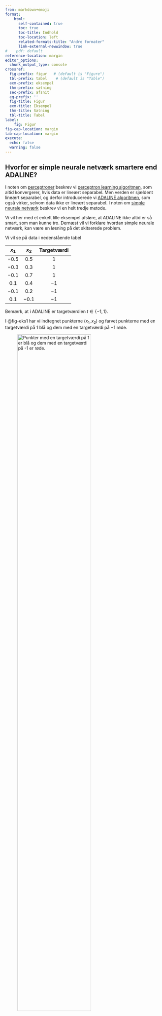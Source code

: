 ```yaml
---
from: markdown+emoji
format:
    html:
      self-contained: true 
      toc: true
      toc-title: Indhold
      toc-location: left
      related-formats-title: "Andre formater"
      link-external-newwindow: true
#    pdf: default
reference-location: margin
editor_options: 
  chunk_output_type: console
crossref:
  fig-prefix: figur   # (default is "Figure")
  tbl-prefix: tabel    # (default is "Table")
  exm-prefix: eksempel
  thm-prefix: sætning
  sec-prefix: afsnit
  eq-prefix: ''
  fig-title: Figur
  exm-title: Eksempel
  thm-title: Sætning
  tbl-title: Tabel
label:
    fig: Figur
fig-cap-location: margin
tab-cap-location: margin
execute:
  echo: false
  warning: false
---
```



## Hvorfor er simple neurale netværk smartere end ADALINE?

I noten om [perceptroner](../perceptron/perceptron.qmd) beskrev vi [perceptron learning algoritmen](../perceptron/perceptron.qmd#sec-perceptron_learning_algortimen), som altid konvergerer, hvis data er lineært separabel. Men verden er sjældent lineært separabel, og derfor introducerede vi [ADALINE algoritmen](../perceptron/perceptron.qmd#sec-ADALINE), som også virker, selvom data ikke er lineært separabel. I noten om [simple neurale netværk](simple_neurale_net.qmd) beskrev vi en helt tredje metode. 

Vi vil her med et enkelt lille eksempel afsløre, at ADALINE ikke altid er så smart, som man kunne tro. Dernæst vil vi forklare hvordan simple neurale netværk, kan være en løsning på det skitserede problem.

Vi vil se på data i nedenstående tabel

| $x_1$ | $x_2$ | Targetværdi|
|:------:|:------:|:------:|
| $-0.5$ | $0.5$ | $1$ |
| $-0.3$ | $0.3$ | $1$ |
| $-0.1$ | $0.7$ | $1$ |
| $0.1$ | $0.4$ | $-1$ |
| $-0.1$ | $0.2$ | $-1$ |
| $0.1$ | $-0.1$ | $-1$ |

Bemærk, at i ADALINE er targetværdien $t \in \{-1,1\}$. 

I @fig-eks1 har vi indtegnet punkterne $(x_1,x_2)$ og farvet punkterne med en targetværdi på $1$ blå og dem med en targetværdi på $-1$ røde.

![Punkter med en targetværdi på $1$ er blå og dem med en targetværdi på $-1$ er røde.](images/fig-eks1.png){width=75% #fig-eks1}

Det er tydeligt, at punkterne er lineært separabel og den indtegnede linje er også den som ADALINE giver[^1]. Du kan selv prøve [ADALINE her](https://apps01.math.aau.dk/adaline/). De estimerede vægte er $w_0=-0.9346, w_1=-2.838$ og $w_2=1.668$.Det vil sige, at den indtegnede linje har ligning

$$
-0.9346-2.838 x_1 + 1.668x_2=0
$$

Det er alt sammen meget fint, men lad os nu prøve at indtegne et nyt rødt punkt:

| $x_1$ | $x_2$ | Targetværdi|
|:------:|:------:|:------:|
| $1$ | $-1$ | $-1$ |

Det nye punkt er indtegnet i @fig-eks2 sammen med de øvrige seks punkter. Det er tydeligt, at data stadig er lineært separabel.

![Et nyt rødt punkt er indtegnet og data er stadig lineært separabel.](images/fig-eks2.png){width=75% #fig-eks2}

Hvis vi prøver at køre ADALINE algoritmen fås linjen, som er indtegnet i @fig-eks2_2. Vi kan allerede se nu, at det er helt skørt. Data er lineært separabel, men alligevel er der et rødt punkt, som bliver klassificeret forkert -- faktisk var den oprindelige linje fra @fig-eks1 bedre. 


![Et nyt rødt punkt er indtegnet og den linje, som ADALINE finder.](images/fig-eks2_2.png){width=75% #fig-eks2_2}

Det er jo ikke ligefrem super overbevisende. Data er lineært separabel og alligevel kan ADALINE ikke finde ud af at finde en ret linje, som kan adskille de røde punkter fra de blå!

Hvis vi skal forstå, hvad der sker, må vi se lidt nærmere på den tabsfunktion, som ADALINE forsøger at mininere. Fra [afsnittet om ADALINE](../perceptron/perceptron.qmd#sec-ADALINE) ved vi, at tabsfunktionen[^2] er

$$
\begin{aligned}
E(w_0, w_1, &\dots, w_n)\\ &= \frac{1}{2} \sum_{m=1}^{M} \left (t_m-
(w_0 + w_1 \cdot x_{m,1} + \cdots + w_n \cdot x_{m,n}) \right)^2
\end{aligned}
$$

hvor det $m$'te træningseksempel er
$$(x_{m,1}, x_{m,2}, \dots, x_{m,n}, t_m)$$

Det vil sige, at det $m$'te træningseksempel giver et bidrag til tabsfunktionen på 

$$
\left ( t_m- (w_0 + w_1 \cdot x_{m,1} + \cdots + w_n \cdot x_{m,n}) \right)^2
$$

For et blåt punkt med $t_m=1$ vil det sige, at bidraget til tabsfunktionen er præcis $0,$ hvis
$$
1- (w_0 + w_1 \cdot x_{m,1} + \cdots + w_n \cdot x_{m,n})=0
$$
og for et rødt punkt med $t_m=-1$ er bidraget til tabsfunktionen præcis $0,$ hvis
$$
-1- (w_0 + w_1 \cdot x_{m,1} + \cdots + w_n \cdot x_{m,n})=0
$$
Nu er $1- (w_0 + w_1 \cdot x_1 + \cdots + w_n \cdot x_n)=0$ og $-1- (w_0 + w_1 \cdot x_1 + \cdots + w_n \cdot x_n)=0$ jo bare ligninger for rette linjer[^3]. Disse linjer ses indtegnet på @fig-eks1_2 (som henholdsvis en blå og rød stiplet linje) sammen med de oprindelige seks punkter og den linje, som ADALINE fandt baseret på disse seks punkter. Samtidig er det for hvert punkt markeret, hvor meget dette punkt bidrager til tabsfunktionen. 

![Punkter med en targetværdi på $1$ er blå og dem med en targetværdi på $-1$ er røde. Den sorte linje med ligning $w_0+w_1 x_1 + w_2 x_2=0$ svarer til den ADALINE fandt. Den blå stiplede linje har ligning $1-(w_0+w_1 x_1 + w_2 x_2)=0$, mens den røde stiplede linje har ligning $-1-(w_0+w_1 x_1 + w_2 x_2)=0$.](images/fig-eks1_2.png){width=75% #fig-eks1_2}

Det ses nu på @fig-eks1_2, at blå punkter, som ligger tæt på den blå stiplede linje, bidrager mindst til tabsfunktionen, mens røde punkter, som ligger tæt på den røde stiplede linje, ligeledes bidrager mindst til tabsfunktionen. Den samlede værdi af tabsfunktionen er her $0.75$.

Laver vi nu samme øvelse med det ekstra punkt fås resultat i @fig-eks2_4.


![I alt syv punkter sammen med den sorte linje med ligning $w_0+w_1 x_1 + w_2 x_2=0$ svarer til den ADALINE finder. Punkter med en targetværdi på $1$ er blå og dem med en targetværdi på $-1$ er røde.  Den blå stiplede linje har ligning $1-(w_0+w_1 x_1 + w_2 x_2)=0$, mens den røde stiplede linje har ligning $-1-(w_0+w_1 x_1 + w_2 x_2)=0$. Den samlede værdi af tabsfunktionen er her $2.00$.](images/fig-eks2_4.png){width=75% #fig-eks2_4}

Igen ser vi, at blå punkter tæt på den blå stiplede linje bidrager mindst til tabsfunktionen og tilsvarende for de røde punkter, som ligger tæt på den røde stiplede linje. Det nye punkts bidrag til tabsfunktionen bliver derfor her det mindste bidrag blandt alle de røde punkter. Den samlede værdi af tabsfunktionen er her $2.00$.

Hvis vi i stedet prøver at bruge vores egen oprindelige linje (baseret på de seks første punkter), som rent faktisk kunne adskille de blå punkter fra de røde, så fås det resultat, som ses i @fig-eks2_med_oprindelig_linje.

![I alt syv punkter sammen med den sorte linje, som ADALINE giver baseret på de oprindelige seks punkter. Punkter med en targetværdi på $1$ er blå og dem med en targetværdi på $-1$ er røde.  Den blå stiplede linje har ligning $1-(w_0+w_1 x_1 + w_2 x_2)=0$, mens den røde stiplede linje har ligning $-1-(w_0+w_1 x_1 + w_2 x_2)=0$. Den samlede værdi af tabsfunktionen er her $10.60$.](images/eks2_med_oprindelig_linje.png){width=75% #fig-eks2_med_oprindelig_linje}

Det er nu tydeligt, at det nye røde punkter ligger så langt væk fra den stiplede røde linje, at det bidrager betydeligt til tabsfunktionen. Derfor er den samlede værdi af tabsfunktionen $10.60$ -- og derfor vælger ADALINE linjen i @fig-eks2_4 til at adskille punkterne. Ikke fordi, det er den linje, som giver den laveste andel af korrekt klassificerede, men fordi det er den linje, som minimerer tabsfunktionen! Det kan jo godt virke lidt skørt, når vi selv kan indtegne en linje, som kan separere alle punkterne.

## Simple neurale netværk og aktiveringsfunktioner

Problemet med ADALINE, som vi har set i eksemplet ovenfor, opstår fordi, et *ekstremt* punkt får lov til at \"trække\" uforholdsmæssigt meget i den linje, som ADALINE finder, for at dette punkts bidrag til tabsfunktionen ikke skal blive alt for stort. 

Vi så det i @fig-eks2_4 og @fig-eks2_med_oprindelig_linje. I @fig-eks2_4 brugte vi den linje, som ADALINE gav, og her var det *ekstreme* punkts bidrag til tabsfunktionen på $0.32$. I @fig-eks2_med_oprindelig_linje valgte vi en linje, som oplagt er bedre til at adskille de blå punkter fra de røde, men her er det *ekstreme* punkts bidrag til tabsfunktionen helt oppe på $19.72$.

For at forstå det lidt bedre skal vi måske lige repetere, hvordan man finder afstanden fra et punkt $P(x_1,y_1)$ til en linje $l$ med ligning $ax+by+c=0$:

$$
\textrm{dist}(P,l)=\frac{|a x_1 + b y_1 +c|}{\sqrt{a^2+b^2}}
$$

Denne afstandsformel kan generaliseres, så afstanden fra et punkt $P(x_{m,1}, x_{m,2}, \dots, x_{m,n})$ (i et $n$-dimensionalt rum!) til linjen $l$ med ligning $w_0+w_1 x_1 + w_2 x_2 + \cdots + w_n x_n=0$ er:

$$
\textrm{dist}(P,l)=\frac{|w_0 + w_1 \cdot x_{m,1} + \cdots + w_n \cdot x_{m,n}|}{\sqrt{w_1^2 + w_2^2 + \cdots + w_n^2}}
$$

Det vil sige, at udtrykket i tælleren $|w_0 + w_1 \cdot x_{m,1} + \cdots + w_n \cdot x_{m,n}|$ bliver et mål for hvor langt væk punktet $P(x_{m,1}, x_{m,2}, \dots, x_{m,n})$ ligger fra linjen. Det forklarer, hvordan et *ekstremt* punkt kan give et meget stort bidrag til tabsfunktionen:

$$
\left ( t- (w_0 + w_1 \cdot x_{m,1} + \cdots + w_n \cdot x_{m,n}) \right)^2
$$ {#eq-bidrag_til_tabsfunktion}

Hvis punktet ligger langt væk fra den linje, som måske umiddelbart ser fornuftig ud, så vil punktet give et stort bidrag til tabsfunktionen, fordi værdien af $w_0 + w_1 \cdot x_{m,1} + \cdots + w_n \cdot x_{m,n}$ bliver stor, og dermed vil bidraget til tabsfunktionen i (@eq-bidrag_til_tabsfunktion) også blive stort!

Alt det her leder os frem til, at valget af tabsfunktion måske i virkeligheden ikke er super smart. Problemet opstår grundlæggende, fordi targetværdien $t$ og udtrykket i den inderste parentes i (@eq-bidrag_til_tabsfunktion) er på to helt vidt forskellige skalaer. Targetværdien er enten $-1$ eller $1$, mens udtrykket $w_0 + w_1 \cdot x_{m,1} + \cdots + w_n \cdot x_{m,n}$ kan antage en hvilken som helst reel værdi -- en værdi som kan blive vældig stor, hvis punktet $P(x_{m,1}, x_{m,2}, \dots, x_{m,n})$ ligger langt væk fra linjen. Derfor bliver ADALINE nødt til at tvinge linjen med ligningen 

$$
w_0 + w_1 \cdot x_{1} + \cdots + w_n \cdot x_{n}=0
$$

over mod et ekstremt punkt, sådan at dette punkts bidrag til tabsfunktionen ikke bliver alt for stort.

Problemet kan løses ved at bruge et [simpelt neuralt netværk](simple_neurale_net.qmd). 

Helt grundlæggende handler problemet om, at targetværdi $t,$ og det udtryk, som vi beregner på baggrund af punktet $P(x_{m,1}, x_{m,2}, \dots, x_{m,n})$, skal være på samme skala. I det simple neurale netværk brugte vi sigmoid-funktionen $\sigma$, som aktiveringsfunktion. Forskriften for sigmoid-funktionen er:

$$
\sigma(x)=\frac{1}{1+e^{-x}}
$$ {#eq-sigmoid} 

og grafen ses i @fig-sigmoid.

![Grafen for sigmoid-funktionen med forskrift $\sigma(x)=\frac{1}{1+e^{-x}}$.](images/sigmoid.png){width=75% #fig-sigmoid}

Det centrale her er værdimængden for sigmoid-funktion:

$$
Vm(\sigma)=(0,1).
$$

Det vil vi udnytte og nu omdefinere targetværdien $t$ på denne måde:

$$
t=
\begin{cases}
1 & \textrm{hvis punktet er blåt} \\
0 & \textrm{hvis punktet er rødt} \\
\end{cases}
$$

Så targetværdierne er nu $0$ eller $1$ i stedet for $-1$ og $1$. Vi husker nu, hvordan vi definerede tabsfunktionen for det simple neurale netværk:

$$
\begin{aligned}
E(w_0, w_1, &\dots, w_n) \\ &= \frac{1}{2} \sum_{m=1}^{M} \left (t_m-
\sigma(w_0 + w_1 \cdot x_{m,1} + \cdots + w_n \cdot x_{m,n}) \right)^2
\end{aligned}
$$ {#eq-ny_tabsfunktion}

Bemærk, at problemet med de to skalaer nu er løst. Targetværdien er enten $0$ eller $1$ samtidig med, at $\sigma(w_0 + w_1 \cdot x_{m,1} + \cdots + w_n \cdot x_{m,n})$ også ligger mellem $0$ og $1$. Vi sammenligner altså ikke længere pærer med bananer! Den \"perceptron\", som minimerer tabsfunktionen i (@eq-ny_tabsfunktion), er netop det, vi kalder for et **simpelt neuralt netværk**.

I noten om [simple neurale netværk](simple_neurale_net.qmd) beskrev vi, hvordan vi kan tænke på outputværdien 

$$
o = \sigma(w_0 + w_1 \cdot x_1 + \cdots + w_n \cdot x_n)
$$

som en sandsynlighed for at punktet $P(x_1, x_2, \dots, x_n)$ er blåt. Det gjorde vi på denne måde:

$$
\textrm{Nyt punkt }=
\begin{cases}
\textrm{blåt} & \textrm{hvis } o \geq 0.5\\
\textrm{rødt} & \textrm{hvis } o < 0.5\\
\end{cases}
$$ {#eq-pred}

hvor 

$$
o = \sigma(w_0 + w_1 \cdot x_1 + \cdots + w_n \cdot x_n).
$$

Vi argumenterede også for, at skillelinjen, for hvornår et punkt $(x_1, x_2, \dots, x_n)$ er blåt eller rødt, kan beskrives ved ligningen

$$
w_0 + w_1 \cdot x_{1} + \cdots + w_n \cdot x_{n} = 0
$$

Tabsfunktionen i simple neurale netværk giver os altså stadigvæk en ret linje, som kan bruges til at adskille de røde punkter fra de blå.

Lad os prøve først at illustrere det med datasættet bestående af de seks punkter i @fig-eks1. Resultat af at bruge ADALINE (fuldt optrukket linje) og et simpelt neuralt netværk (stiplet linje) ses i @fig-eks1_sigmoid. Det er her tydeligt, at begge metoder kan bruges til at finde en linje, som adskiller de blå punkter fra de røde, og der er i det hele taget ikke den store forskel på de to metoder.


![Fuldt optrukket linje svarer til ADALINE -- stiplet linje svarer til et simpelt neuralt netværk.](images/fig-eks1_sigmoid.png){width=75% #fig-eks1_sigmoid}

Bruger vi nu ADALINE og et simpelt neuralt netværk på data fra @fig-eks2 fås resultatet i @fig-eks2_sigmoid. Igen svarer ADALINE til fuldt optrukket linje og sigmoid til stiplet linje. Vi kan nu se, at det simple neurale netværk præcis gør det, som vi havde håbet på: Den adskiller de blå punkter fra de røde også selvom ét af punkterne er ekstremt.


![Fuldt optrukket linje svarer til ADALINE -- stiplet linje svarer til et simpelt neuralt netværk.](images/fig-eks2_sigmoid.png){width=75% #fig-eks2_sigmoid}

Vægtene fra det simple neurale netværk i det sidste eksempel er $w_0=-6.046$, $w_1=-16.69$ og $w_2=10.94$ svarende til linjen med ligning
$$
-6.046 - 16.69x_1+10.94x_2=0
$$
Udregner vi 
$$
o = \sigma(-6.046 - 16.69x_1+10.94x_2)
$$
får vi altså sandsynligheden for at et punkt er blåt. Gør vi det fås resultatet i nedenstående tabel:

| $x_1$ | $x_2$ | Targetværdi| Sandsynlighed |
|:------:|:------:|:------:|:------:|
| $-0.5$ | $0.5$ | $1$ | $1.00$ |
| $-0.3$ | $0.3$ | $1$ | $0.90$ |
| $-0.1$ | $0.7$ | $1$ | $0.96$ |
| $0.1$ | $0.4$ | $0$ | $0.03$ |
| $-0.1$ | $0.2$ | $0$ | $0.10$ |
| $0.1$ | $-0.1$ | $0$ | $0.00$ |
| $1$ | $-1$ | $0$ | $0.00$ |

Der er her fin overensstemmelse mellem targetværdien og den beregnede sandsynlighed (outputværdien $o$). Læg også mærke til at det ekstreme punkt har en beregnet sandsynlighed på $0.00$ og dermed bliver prædikteret til klart at være et *ikke* blåt -- det vil sige et rødt -- punkt.

[^1]: Her er alle startvægte sat til $0$, learning rate er på $0.1$, stop-kriterie er på $0.000001$ og maksimalt antal iterationer er sat til $50000$.

[^2]: Bemærk her, at det ikke er afgørende, at der er ganget med $1/2$ -- det viser sig bare smartere senere.

[^3]: Det er i hvert tilfælde \"bare linjer\", når $n=2$. Hvis $n=3$, er der tale om ligningen for en plan, og hvis $n>3$, kalder man det for ligningen for en \"hyperplan\". Men sidstnævnte er visuelt svære at forestille sig, fordi koordinatsystemet, disse hyperplaner skal tegnes i, har en dimension større end $3$. Og de er ikke så nemme at tegne!


